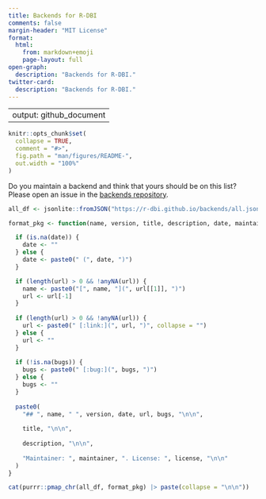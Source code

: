 ```yaml
---
title: Backends for R-DBI
comments: false
margin-header: "MIT License"
format:
  html:
    from: markdown+emoji
    page-layout: full
open-graph:
  description: "Backends for R-DBI."
twitter-card:
  description: "Backends for R-DBI."
---
```

---
output: github_document
---

<!-- README.md is generated from README.Rmd. Please edit that file -->

```r
knitr::opts_chunk$set(
  collapse = TRUE,
  comment = "#>",
  fig.path = "man/figures/README-",
  out.width = "100%"
)
```

Do you maintain a backend and think that yours should be on this list?
Please open an issue in the [backends repository](https://github.com/r-dbi/backends).

```r
all_df <- jsonlite::fromJSON("https://r-dbi.github.io/backends/all.json", flatten = TRUE)
```

```r
format_pkg <- function(name, version, title, description, date, maintainer, license, url, bugs) {

  if (is.na(date)) {
    date <- ""
  } else {
    date <- paste0(" (", date, ")")
  }

  if (length(url) > 0 && !anyNA(url)) {
    name <- paste0("[", name, "](", url[[1]], ")")
    url <- url[-1]
  }
  
  if (length(url) > 0 && !anyNA(url)) {
    url <- paste0(" [:link:](", url, ")", collapse = "")
  } else {
    url <- ""
  }
  
  if (!is.na(bugs)) {
    bugs <- paste0(" [:bug:](", bugs, ")")
  } else {
    bugs <- ""
  }
  
  paste0(
    "## ", name, " ", version, date, url, bugs, "\n\n",
    
    title, "\n\n",
    
    description, "\n\n",
    
    "Maintainer: ", maintainer, ". License: ", license, "\n\n"
  )
}

cat(purrr::pmap_chr(all_df, format_pkg) |> paste(collapse = "\n\n"))
```

